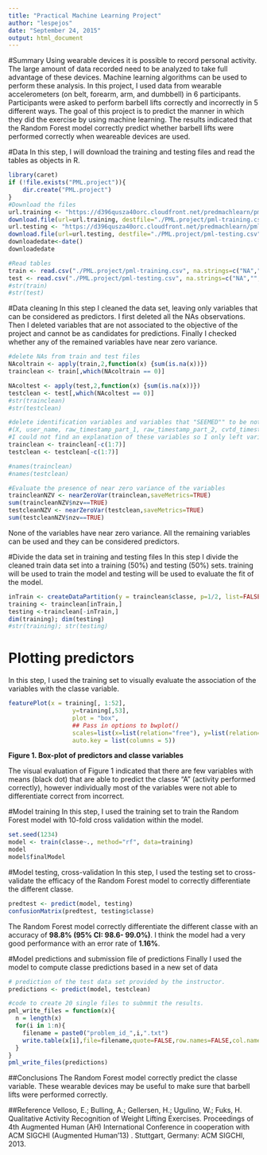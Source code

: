 ```yaml
---
title: "Practical Machine Learning Project"
author: "lespejos"
date: "September 24, 2015"
output: html_document
---
```


#Summary
Using wearable devices it is possible to record personal activity. The large amount of data recorded need to be analyzed to take full advantage of these devices. Machine learning algorithms can be used to perform these analysis. In this project, I used data from wearable accelerometers (on belt, forearm, arm, and dumbbell) in 6 participants. Participants were asked to perform barbell lifts correctly and incorrectly in 5 different ways. The goal of this project is to predict the manner in which they did the exercise by using machine learning. The results indicated that the Random Forest model correctly predict whether barbell lifts were performed correctly when weareable devices are used.


#Data
In this step, I will download the training and testing files and read the tables as objects in R.


```r
library(caret)
if (!file.exists("PML.project")){
    dir.create("PML.project")
}
#Download the files
url.training <- "https://d396qusza40orc.cloudfront.net/predmachlearn/pml-training.csv"
download.file(url=url.training, destfile="./PML.project/pml-training.csv")
url.testing <- "https://d396qusza40orc.cloudfront.net/predmachlearn/pml-testing.csv"
download.file(url=url.testing, destfile="./PML.project/pml-testing.csv")
downloadedate<-date()
downloadedate

#Read tables
train <- read.csv("./PML.project/pml-training.csv", na.strings=c("NA","", "#DIV/0!"))
test <- read.csv("./PML.project/pml-testing.csv", na.strings=c("NA","", "#DIV/0!"))
#str(train)
#str(test)
```

#Data cleaning
In this step I cleaned the data set, leaving only variables that can be considered as predictors.
I first deleted all the NAs observations. Then I deleted variables that are not associated to the objective of the project and cannot be as candidates for predictions. Finally I checked whether any of the remained variables have near zero variance. 


```r

#delete NAs from train and test files 
NAcoltrain <- apply(train,2,function(x) {sum(is.na(x))}) 
trainclean <- train[,which(NAcoltrain == 0)]

NAcoltest <- apply(test,2,function(x) {sum(is.na(x))}) 
testclean <- test[,which(NAcoltest == 0)]
#str(trainclean)
#str(testclean)

#delete identification variables and variables that "SEEMED"" to be not related to the outcome:
#(X, user_name, raw_timestamp_part_1, raw_timestamp_part_2, cvtd_timestamp, new_window, num_window)
#I could not find an explanation of these variables so I only left variables associated to belt, arm, dumbbell and forearm.
trainclean <- trainclean[-c(1:7)]
testclean <- testclean[-c(1:7)]

#names(trainclean)
#names(testclean)

#Evaluate the presence of near zero variance of the variables
traincleanNZV <- nearZeroVar(trainclean,saveMetrics=TRUE)
sum(traincleanNZV$nzv==TRUE)
testcleanNZV <- nearZeroVar(testclean,saveMetrics=TRUE)
sum(testcleanNZV$nzv==TRUE)
```


None of the variables have near zero variance. All the remaining variables can be used and they can be considered predictors.

#Divide the data set in training and testing files 
In this step I divide the cleaned train data set into a training (50%) and testing (50%) sets. training will be used to train the model and testing will be used to evaluate the fit of the model. 


```r
inTrain <- createDataPartition(y = trainclean$classe, p=1/2, list=FALSE)
training <- trainclean[inTrain,]
testing <-trainclean[-inTrain,]
dim(training); dim(testing)
#str(training); str(testing)
```

# Plotting predictors
In this step, I used the training set to visually evaluate the association of the variables with the classe variable.  
  

```r

featurePlot(x = training[, 1:52],
                  y=training[,53],
                  plot = "box",
                  ## Pass in options to bwplot() 
                  scales=list(x=list(relation="free"), y=list(relation="free")),
                  auto.key = list(columns = 5))

```
**Figure 1. Box-plot of predictors and classe variables**


The visual evaluation of Figure 1  indicated that there are few variables with means (black dot) that are able to predict the classe "A" (activity performed correctly), however individually most of the variables were not able to differentiate correct from incorrect. 

#Model training
In this step, I used the training set to train the Random Forest model with 10-fold cross validation within the model.

```r
set.seed(1234)
model <- train(classe~., method="rf", data=training)
model
model$finalModel

```


#Model testing, cross-validation
In this step, I used the testing set to cross-validate the efficacy of the Random Forest model to correctly differentiate the different classe.


```r

predtest <- predict(model, testing)
confusionMatrix(predtest, testing$classe)
```

The Random Forest model correctly differentiate the different classe with an accuracy of **98.8% (95% CI: 98.6- 99.0%)**. I think the model had a very good performance with an error rate of **1.16%**. 


#Model predictions and submission file of predictions
Finally I used the model to compute classe predictions based in a new set of data 

```r
# prediction of the test data set provided by the instructor.
predictions <- predict(model, testclean)

#code to create 20 single files to submmit the results.
pml_write_files = function(x){
  n = length(x)
  for(i in 1:n){
    filename = paste0("problem_id_",i,".txt")
    write.table(x[i],file=filename,quote=FALSE,row.names=FALSE,col.names=FALSE)
  }
}
pml_write_files(predictions)
```

##Conclusions
The Random Forest model correctly predict the classe variable. These wearable devices may be useful to make sure that barbell lifts were performed correctly.


##Reference
Velloso, E.; Bulling, A.; Gellersen, H.; Ugulino, W.; Fuks, H. Qualitative Activity Recognition of Weight Lifting Exercises. Proceedings of 4th Augmented Human (AH) International Conference in cooperation with ACM SIGCHI (Augmented Human'13) . Stuttgart, Germany: ACM SIGCHI, 2013. 



